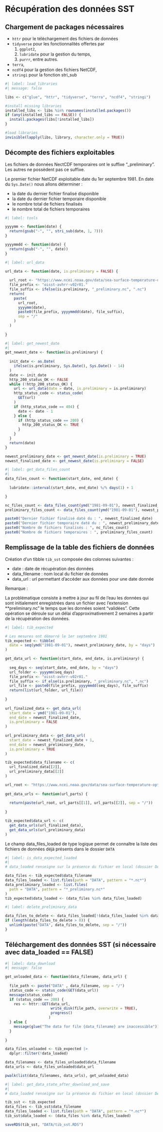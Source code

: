 # Récupération des données SST

## Chargement de packages nécessaires

-   `httr` pour le téléchargement des fichiers de données
-   `tidyverse` pour les fonctionnalités offertes par
    1.  `ggplot2`,
    2.  `lubridate` pour la gestion du temps,
    3.  `purrr`, entre autres.
-   `terra`,
-   `ncdf4` pour la gestion des fichiers NetCDF,
-   `stringi` pour la fonction stri_sub 

```r
#| label: load_libraries
#| message: false

libs <- c("glue", "httr", "tidyverse", "terra", "ncdf4", "stringi")

#install missing libraries
installed_libs <- libs %in% rownames(installed.packages())
if (any(installed_libs == FALSE)) {
  install.packages(libs[!installed_libs])
}

#load libraries
invisible(lapply(libs, library, character.only = TRUE))

```

## Décompte des fichiers exploitables 

Les fichiers de données NectCDF temporaires ont le suffixe "\_preliminary".   
Les autres ne possèdent pas ce suffixe.

Le premier fichier NetCDF exploitable date du 1er septembre 1981. 
En date du `Sys.Date()` nous allons déterminer :

- la date du dernier fichier finalisé disponible
- la date du dernier fichier temporaire disponible
- le nombre total de fichiers finalisés
- le nombre total de fichiers temporaires

```r
#| label: tools

yyyymm <- function(date) {
  return(gsub("-", "", stri_sub(date, 1, 7)))
}

yyyymmdd <- function(date) { 
  return(gsub("-", "", date))
}
```


```r
#| label: url_data

url_data <- function(date, is.preliminary = FALSE) {
  
  url_root <- "https://www.ncei.noaa.gov/data/sea-surface-temperature-optimum-interpolation/v2.1/access/avhrr"
  file_prefix <- "oisst-avhrr-v02r01." 
  file_suffix <- ifelse(is.preliminary, "_preliminary.nc", ".nc")
  return(
    paste(
      url_root, 
      yyyymm(date),
      paste0(file_prefix, yyyymmdd(date), file_suffix),
      sep = "/"  
    )
  )
  
}

```


```r
#| label: get_newest_date
#| 
get_newest_date <- function(is.preliminary) {
  
  init_date <- as.Date(
    ifelse(is.preliminary, Sys.Date(), Sys.Date() - 14)
  )
  date <- init_date
  http_200_status_OK <- FALSE
  while (!http_200_status_OK) {
    url <- url_data(date = date, is.preliminary = is.preliminary)
    http_status_code <- status_code(
      GET(url)
    )
    if (http_status_code == 404) { 
      date <- date - 1
    } else {
      if (http_status_code == 200) { 
        http_200_status_OK <- TRUE 
      }
    }
  }
  return(date)
}

newest_preliminary_date <- get_newest_date(is.preliminary = TRUE)
newest_finalized_date <- get_newest_date(is.preliminary = FALSE)

```


```r
#| label: get_data_files_count
#| 
data_files_count <- function(start_date, end_date) {
  
  lubridate::interval(start_date, end_date) %/% days(1) + 1

}

nc_files_count <- data_files_count(ymd("1981-09-01"), newest_finalized_date)
preliminary_files_count <- data_files_count(ymd("1981-09-01"), newest_preliminary_date)

paste0("Dernier fichier finalisé daté du : ", newest_finalized_date)
paste0("Dernier fichier temporaire daté du : ", newest_preliminary_date)
paste0("Nombre de fichiers finalisés : ", nc_files_count)
paste0("Nombre de fichiers temporaires : ", preliminary_files_count)

```

## Remplissage de la table des fichiers de données

Création d'un tibble `tib_sst` composée des colonnes suivantes :

- date : date de récupération des données
- data_filename : nom local du fichier de données
- data_url : url permettant d'accéder aux données pour une date donnée

Remarque :

La problématique consiste à mettre à jour au fil de l'eau les données qui sont initialement enregistrées dans un fichier avec l'extension **preliminary.nc" le temps que les données soient "validées". Cette opération se déroule sur un délai d'approximativement 2 semaines à partir de la récupération des données.

```r
#| label: tib_expected

# Les mesures ont démarré le 1er septembre 1981
tib_expected <- tibble(
  date = seq(ymd("1981-09-01"), newest_preliminary_date, by = "days")
)

get_data_url <- function(start_date, end_date, is.preliminary) {
  
  seq_days <- seq(start_date, end_date, by = "days")
  url_folder <- yyyymm(seq_days)
  file_prefix <- "oisst-avhrr-v02r01."
  file_suffix <- if_else(is.preliminary, "_preliminary.nc", ".nc")
  url_file <- paste0(file_prefix, yyyymmdd(seq_days), file_suffix)
  return(list(url_folder, url_file))
  
}
  
url_finalized_data <- get_data_url(
  start_date = ymd("1981-09-01"),
  end_date = newest_finalized_date,
  is.preliminary = FALSE
)
  
url_preliminary_data <- get_data_url(
  start_date = newest_finalized_date + 1,
  end_date = newest_preliminary_date,
  is.preliminary = TRUE
)

tib_expected$data_filename <- c(
  url_finalized_data[[2]], 
  url_preliminary_data[[2]]
)

url_root <- "https://www.ncei.noaa.gov/data/sea-surface-temperature-optimum-interpolation/v2.1/access/avhrr/"
  
get_data_urls <- function(url_parts) {
  
  return(paste(url_root, url_parts[[1]], url_parts[[2]], sep = "/"))
         
} 

tib_expected$data_url <- c(
  get_data_urls(url_finalized_data),
  get_data_urls(url_preliminary_data)
)

```

Le champ data_files_loaded de type logique permet de connaître la liste des fichiers de données déjà présents dans le dossier `DATA`

```r
#| label: is_data_expected_loaded
#| 
# data_loaded renseigne sur la présence du fichier en local (dossier DATA)

data_files <- tib_expected$data_filename
data_files_loaded <- list.files(path = "DATA", pattern = "*.nc*")
data_preliminary_loaded <- list.files(
  path = "DATA", pattern = "*_preliminary.nc*"
)
tib_expected$data_loaded <- (data_files %in% data_files_loaded)

```


```r
#| label: delete_preliminary_data

data_files_to_delete <- data_files_loaded[!(data_files_loaded %in% data_files)]
if (length(data_files_to_delete > 0)) {
  unlink(paste("DATA", data_files_to_delete, sep = "/"))
}

```

## Téléchargement des données SST (si nécessaire avec data_loaded == FALSE)

```r
#| label: data_download
#| message: false

get_unloaded_data <- function(data_filename, data_url) {
  
  file_path <- paste("DATA" , data_filename, sep = "/")
  status_code <- status_code(GET(data_url))
  message(status_code)
  if (status_code == 200) {
    res <- httr::GET(data_url,
                     write_disk(file_path, overwrite = TRUE),
                     progress()
                    )
  } else {
    message(glue("The data for file {data_filename} are inaccessible"))
  }
  
}

data_files_unloaded <- tib_expected |> 
  dplyr::filter(!data_loaded)

data_filenames <- data_files_unloaded$data_filename
data_urls <- data_files_unloaded$data_url

pwalk(list(data_filenames, data_urls), get_unloaded_data)

```


```r
#| label: get_data_state_after_download_and_save
#| 
# data_loaded renseigne sur la présence du fichier en local (dossier DATA)

tib_sst <- tib_expected
data_files <- tib_sst$data_filename
data_files_loaded <- list.files(path = "DATA", pattern = "*.nc*")
tib_sst$data_loaded <- (data_files %in% data_files_loaded)

saveRDS(tib_sst, "DATA/tib_sst.RDS")

```
